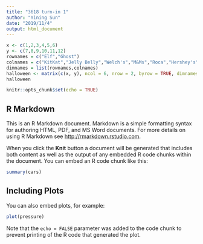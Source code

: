```yaml
---
title: "3618 turn-in 1"
author: "Yining Sun"
date: "2019/11/4"
output: html_document
---
```


```r
x <- c(1,2,3,4,5,6)
y <- c(7,8,9,10,11,12)
rownames = c("Elf","Ghost")
colnames = c("KitKat","Jelly Belly","Welch's","M&Ms","Roca","Hershey's")
dimnames = list(rownames,colnames)
halloween <- matrix(c(x, y), ncol = 6, nrow = 2, byrow = TRUE, dimnames = dimnames)
halloween
```


```r
knitr::opts_chunk$set(echo = TRUE)
```

## R Markdown

This is an R Markdown document. Markdown is a simple formatting syntax for authoring HTML, PDF, and MS Word documents. For more details on using R Markdown see <http://rmarkdown.rstudio.com>.

When you click the **Knit** button a document will be generated that includes both content as well as the output of any embedded R code chunks within the document. You can embed an R code chunk like this:

```r
summary(cars)
```

## Including Plots

You can also embed plots, for example:

```r
plot(pressure)
```

Note that the `echo = FALSE` parameter was added to the code chunk to prevent printing of the R code that generated the plot.
